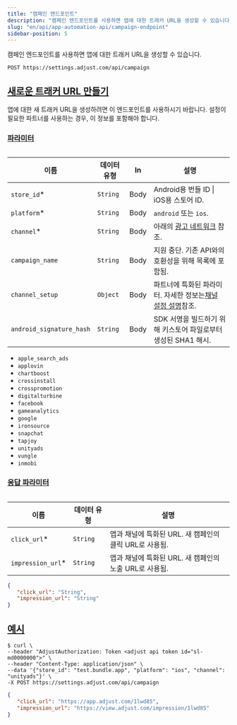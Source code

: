 ```yaml
---
title: "캠페인 엔드포인트"
description: "캠페인 엔드포인트를 사용하면 앱에 대한 트래커 URL을 생성할 수 있습니다."
slug: "en/api/app-automation-api/campaign-endpoint"
sidebar-position: 5
---
```

캠페인 엔드포인트를 사용하면 앱에 대한 트래커 URL을 생성할 수 있습니다.

```http
POST https://settings.adjust.com/api/campaign
```

[새로운 트래커 URL 만들기](create-new-tracker-urls)
------------------------------------------

앱에 대한 새 트래커 URL을 생성하려면 이 엔드포인트를 사용하시기 바랍니다. 설정이 필요한 파트너를 사용하는 경우, 이 정보를 포함해야 합니다.

### [파라미터](parameters)

<table> 

|            이름            |  데이터 유형  |  In  |                                      설명                                       |
|--------------------------|----------|------|-------------------------------------------------------------------------------|
| `store_id`\*            | `String` | Body | Android용 번들 ID \| iOS용 스토어 ID.                                                |
| `platform`\*            | `String` | Body | `android` 또는 `ios`.                                                           |
| `channel`\*             | `String` | Body | 아래의 [광고 네트워크](#ad-networks) 참조.                                               |
| `campaign_name`          | `String` | Body | 지원 중단. 기존 API와의 호환성을 위해 목록에 포함됨.                                              |
| `channel_setup`          | `Object` | Body | 파트너에 특화된 파라미터. 자세한 정보는[채널 설정 설명](/en/api/app-automation-api/channel-setup)참조. |
| `android_signature_hash` | `String` | Body | SDK 서명을 빌드하기 위해 키스토어 파일로부터 생성된 SHA1 해시.                                       |

</Table> <accordion title="광고 네트워크"> 

* `apple_search_ads`
* `applovin`
* `chartboost`
* `crossinstall`
* `crosspromotion`
* `digitalturbine`
* `facebook`
* `gameanalytics`
* `google`
* `ironsource`
* `snapchat`
* `tapjoy`
* `unityads`
* `vungle`
* `inmobi`

</Accordion> 

### [응답 파라미터](response-parameters)

<table> 

|         이름          |  데이터 유형  |                 설명                  |
|---------------------|----------|-------------------------------------|
| `click_url`\*      | `String` | 앱과 채널에 특화된 URL. 새 캠페인의 클릭 URL로 사용됨. |
| `impression_url`\* | `String` | 앱과 채널에 특화된 URL. 새 캠페인의 노출 URL로 사용됨. |

</Table> 

```json
{
   "click_url": "String",
   "impression_url": "String"
}
```

[예시](example)
-------------

```console
$ curl \
--header "AdjustAuthorization: Token <adjust api token id="sl-md0000000">" \
--header "Content-Type: application/json" \
--data '{"store_id": "test.bundle.app", "platform": "ios", "channel": "unityads"}' \
-X POST https://settings.adjust.com/api/campaign
```

```json
{
   "click_url": "https://app.adjust.com/1lwd85",
   "impression_url": "https://view.adjust.com/impression/1lwd85"
}
```

